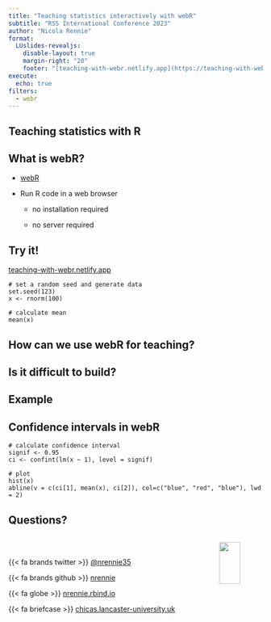 ```yaml
---
title: "Teaching statistics interactively with webR"
subtitle: "RSS International Conference 2023"
author: "Nicola Rennie"
format:
  LUslides-revealjs:
    disable-layout: true
    margin-right: "20"
    footer: "[teaching-with-webr.netlify.app](https://teaching-with-webr.netlify.app/)"
execute: 
  echo: true
filters:
  - webr
---
```


## Teaching statistics with R


## What is webR?

- [webR](https://docs.r-wasm.org/webr/latest/)

- Run R code in a web browser

  - no installation required
  
  - no server required
  
## Try it!

[teaching-with-webr.netlify.app](https://teaching-with-webr.netlify.app/)

```webr-r
# set a random seed and generate data
set.seed(123)
x <- rnorm(100)

# calculate mean
mean(x)
```

## How can we use webR for teaching?

## Is it difficult to build?

## Example


## Confidence intervals in webR

```webr-r
# calculate confidence interval
signif <- 0.95
ci <- confint(lm(x ~ 1), level = signif)

# plot
hist(x)
abline(v = c(ci[1], mean(x), ci[2]), col=c("blue", "red", "blue"), lwd = 2)
```

## Questions?

::: columns
::: {.column}

<br>

{{< fa brands twitter >}} [@nrennie35](https://twitter.com/nrennie35)

{{< fa brands github >}} [nrennie](https://github.com/nrennie)

{{< fa globe >}} [nrennie.rbind.io](https://nrennie.rbind.io/)

{{< fa briefcase >}} [chicas.lancaster-university.uk](https://chicas.lancaster-university.uk/)

:::
::: {.column}

![](images/qr_code.png){fig-align="center" fig-alt="QR code" width=70%}

:::
:::



